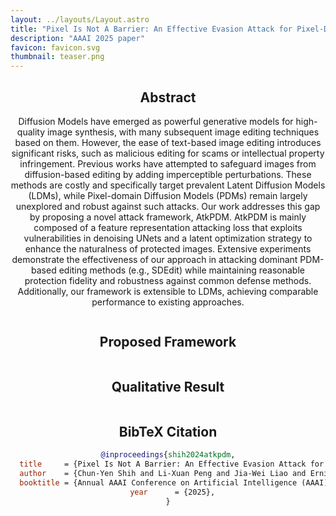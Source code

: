 ```yaml
---
layout: ../layouts/Layout.astro
title: "Pixel Is Not A Barrier: An Effective Evasion Attack for Pixel-Domain Diffusion Models"
description: "AAAI 2025 paper"
favicon: favicon.svg
thumbnail: teaser.png
---
```


<head set:html>
  <meta name="google-site-verification" content="owZp28TLJQPXKgLHUpleSrX7i3G5vJCvzl9mFewTGog" />
</head>









<Header
  title={frontmatter.title}
  authors={[
    {
      name: "Chun-Yen Shih",
      url: "",
      notes: ["1", "3", "*"],
    },
    {
      name: "Li-Xuan Peng",
      url: "https://alexpeng517.github.io/",
      notes: ["3", "*"],
    },
    {
      name: "Jia-Wei Liao",
      url: "https://jwliao1209.github.io/",
      notes: ["1", "3"],
    },
    {
      name: "Ernie Chu",
      url: "https://www.cs.jhu.edu/~schu23/",
      notes: ["2"],
    },
    {
      name: "Cheng-Fu Chou",
      url: "https://www.csie.ntu.edu.tw/~ccf/",
      notes: ["1"],
    },
    {
      name: "Jun-Cheng Chen",
      url: "https://homepage.citi.sinica.edu.tw/pages/pullpull/",
      notes: ["3"],
    },
  ]}
  institutions={[
    {
      name: "National Tawian University",
      notes: ["1"],
      logo: ntu_logo,
    },
    {
      name: "Johns Hopkins University",
      notes: ["2"],
      logo: jhu_logo
    },
    {
      name: "Research Center for Information Technology Innovation, Academia Sinica",
      notes: ["3"],
      logo: citi_logo,
    }
  ]}
  conference="AAAI 2025"
  notes={[
    {
      symbol: "*",
      text: " Equal contribution",
    },
  ]}
  links={[
    {
      name: "arXiv",
      url: "https://www.arxiv.org/abs/2408.11810",
      icon: "academicons:arxiv",
    },
    {
      name: "Paper",
      url: paper,
      icon: "fa-solid:file-pdf",
    },
    {
      name: "Poster",
      url: poster,
      icon: "fa-solid:file-pdf",
    },
    {
      name: "Slides",
      url: slides,
      icon: "fa-solid:file-pdf",
    },
    {
      name: "Code",
      url: "https://github.com/AlexPeng517/AtkPDM",
      icon: "mdi:github",
    },
  ]}
/>

<YouTubeVideo videoId="fhxMVybGf9s?si=YxsI2CPARH9PWyjZ"/>


## Abstract

Diffusion Models have emerged as powerful generative models for high-quality image synthesis, with many subsequent image editing techniques based on them. However, the ease of text-based image editing introduces significant risks, such as malicious editing for scams or intellectual property infringement. Previous works have attempted to safeguard images from diffusion-based editing by adding imperceptible perturbations. These methods are costly and specifically target prevalent Latent Diffusion Models (LDMs), while Pixel-domain Diffusion Models (PDMs) remain largely unexplored and robust against such attacks. Our work addresses this gap by proposing a novel attack framework, AtkPDM. AtkPDM is mainly composed of a feature representation attacking loss that exploits vulnerabilities in denoising UNets and a latent optimization strategy to enhance the naturalness of protected images. Extensive experiments demonstrate the effectiveness of our approach in attacking dominant PDM-based editing methods (e.g., SDEdit) while maintaining reasonable protection fidelity and robustness against common defense methods. Additionally, our framework is extensible to LDMs, achieving comparable performance to existing approaches.

<Figure caption="">
    <Image source={overview} width="600" altText="overview"/>
</Figure>


## Proposed Framework
<Figure caption="<b>Figure. Qualitative results compared to the previous methods.</b> Our adversarial images can effectively corrupt the edited results without significant fidelity decrease. The same column shares the same random seed for fair comparisons.">
    <Image source={framework} width="1200" altText="framework"/>
</Figure>


## Qualitative Result
<Figure caption="<b>Figure. Qualitative results compared to the previous methods.</b> Our adversarial images can effectively corrupt the edited results without significant fidelity decrease. The same column shares the same random seed for fair comparisons.">
    <Image source={teaser} width="800" altText="teaser"/>
</Figure>


## BibTeX Citation
```bibtex
@inproceedings{shih2024atkpdm,
  title     = {Pixel Is Not A Barrier: An Effective Evasion Attack for Pixel-Domain Diffusion Models},
  author    = {Chun-Yen Shih and Li-Xuan Peng and Jia-Wei Liao and Ernie Chu and Cheng-Fu Chou and Jun-Cheng Chen},
  booktitle = {Annual AAAI Conference on Artificial Intelligence (AAAI)},
  year      = {2025},
}
```
